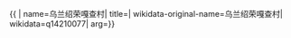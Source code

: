 {{ {{{1|PRC admin/showdata}}}|
name=乌兰绍荣嘎查村|
title=|
wikidata-original-name=乌兰绍荣嘎查村|
wikidata=q14210077|
arg={{{arg|}}}}}